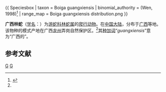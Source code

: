 {{ Speciesbox
| taxon = Boiga guangxiensis
| binomial_authority = (Wen, 1998)<ref name='id4597'>{{cite web| url =http://www.bioinfo.cn/db05/BjdwSpecies.php?action=view&id=4597| title =广西林蛇| work =《中国动物物种编目数据库》| publisher =中国科学院微生物研究所| author =中国科学院动物研究所| accessdate =2009-04-11| deadurl =yes| archiveurl =https://web.archive.org/web/20160305021609/http://www.bioinfo.cn/db05/BjdwSpecies.php?action=view&id=4597| archivedate =2016-03-05}}</ref>
| range_map = Boiga guangxiensis distribution.png
}}

'''广西林蛇'''（[[学名|学名]]：{{lang|la|''Boiga guangxiensis''}}）为[[游蛇科|游蛇科]][[林蛇属|林蛇属]]的[[爬行动物|爬行动物]]。在[[中国大陆|中国大陆]]，分布于[[广西|广西]]等地。该物种的模式产地在广西[[龙州|龙州]]弄岗自然保护区。<ref name='id4597'/>其[[种加词|种加词]]“''guangxiensis''”意为“广西的”。

== 参考文献 ==
{{reflist}}

{{Taxonbar|from=Q1037242}}

[[Category:林蛇属|G]]
[[Category:_1998年描述的动物|G]]